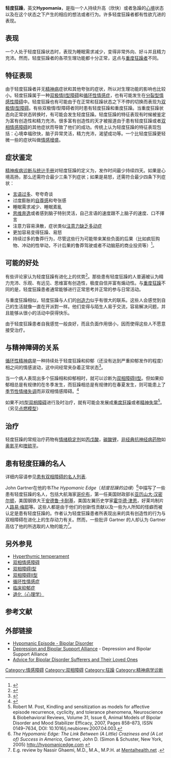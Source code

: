 {{Infobox disease
 | Name           = 轻度狂躁
 | Image          =
 | Caption        =
 | DiseasesDB     =
 | ICD10          = {{ICD10|F|30|0|f|30}}
 | ICD9           =
 | ICDO           =
 | OMIM           =
 | MedlinePlus    =
 | eMedicineSubj  =
 | eMedicineTopic =
 | MeshID         =
}}
'''轻度狂躁'''，英文'''Hypomania'''，是指一个人持续升高（欣快）或者急躁的[[心情|心境]]状态以及在这个状态之下产生的相应的想法或者行为。许多轻度狂躁者都有性欲亢进的表现。
 
== 表现 ==
一个人处于轻度狂躁状态时，表现为睡眠需求减少，变得非常外向、好斗并且精力充沛。然而，轻度狂躁者的各项生理功能都十分正常，这点与[[狂躁症|重度狂躁者]]不同。

== 特征表现 ==
由于轻度狂躁者并无[[精神病|精神病]]症状和其他夸张的症状，所以对生理功能的影响也比较小。轻度狂躁属于一种[[双极情II型障碍|双极情II型障碍]]和[[循环性情感症|循环性情感症]]，也有可能发生在[[分裂情感性障碍|分裂型情感性障碍]]中。轻度狂躁也有可能由于在正常和狂躁状态之下不停的切换而表现为[[双极情I型障碍|双极情I型障碍]]。有些双极情I型障碍者同时患有轻度狂躁和重度狂躁。当重度狂躁状态向正常状态转换时，有可能会发生轻度狂躁。轻度狂躁的特征表现有时候被鉴定为富有创造性和精力充沛。很多富有创造性的天才被报道由于患有轻度狂躁或者[[双相情感障碍|双相情感障碍]]的其他症状而导致了他们的成功。传统上认为轻度狂躁的特征表现包括：心境幸福欣快，脑子异常灵活，精力充沛，渴望成功等。一个比轻度狂躁更轻微一些的症状叫做[[情感增盛|情感增盛]]。

== 症状鉴定 ==
[[精神疾病诊断与统计手册|精神疾病诊断与统计手册]]对轻度狂躁的定义为，发作时间最少持续四天。如果是心境高扬，那么还需符合最少三条下列症状；如果是易怒，还需符合最少四条下列症状：

* [[言语过多|言语过多]]、夸夸奇谈
* 过度膨胀的[[自尊|自尊感]]和夸张感
* 睡眠需求减少、睡眠紊亂
* [[思维奔逸|思维奔逸]]或者感到脑子特别灵活，自己言语的速度跟不上脑子的速度、口不擇言
* 注意力容易涣散，症状类似[[注意力缺乏多动症|注意力缺乏多动症]]
* 更加容易变得狂躁、易怒
* 持续过多的鲁莽行为，尽管这些行为可能带来某些负面的后果（比如疯狂购物、冲动的性举动，不计后果的鲁莽驾驶或者不动脑筋的商业投资等）<ref>{{Cite web
  | last = 
  | first = 
  | authorlink = 
  | coauthors = 
  | title = Hypomanic Episode
  | work = 
  | publisher = BehaveNet Clinical Capsules
  | date = 
  | url = http://www.behavenet.com/capsules/disorders/hypomanicep.htm
  | doi = 
  | accessdate = 2008-01-03
  | archive-date = 2007-10-24
  | archive-url = https://web.archive.org/web/20071024114202/http://www.behavenet.com/capsules/disorders/hypomanicep.htm
  | dead-url = no
  }}</ref>。

==可能的好处==
有些评论家认为轻度狂躁有进化上的优势<ref>{{Cite book |last=Fieve |first=Ronald R |url=http://www.amazon.com/dp/1594862249 |title=Bipolar II: Enhance Your Highs, Boost Your Creativity, and Escape the Cycles of Recurrent Depression--The Essential Guide to Recognize and Treat the Mood Swings of This Increasingly Common Disorder |isbn=978-1594862243 |access-date=2012-03-12 |archive-date=2021-05-03 |archive-url=https://web.archive.org/web/20210503081721/https://www.amazon.com/dp/1594862249 |dead-url=no }}</ref>。那些患有轻度狂躁的人普遍被认为精力充沛、乐观、有远见、思维富有创造性，极度自信并富有煽动性。与[[狂躁症|重度狂躁]]不同的是，轻度狂躁患者通常能够进行正常思考并正常的参与日常活动。

与重度狂躁相似，轻度狂躁与人们的[[创造力|创造力]]似乎有很大的联系。这些人会感觉到自己的生活就像一直在开派對一样。他们变得与陌生人易于交流，容易解决问题，并且能够从很小的活动中获得快乐。

由于轻度狂躁患者自我感觉一般良好，而且负面作用很小，因而使得这些人不愿意接受治疗。

== 与精神障碍的关系 ==
[[循环性精神病|循环性精神病]]是一种持续处于轻度狂躁和抑郁（还没有达到严重抑郁发作的程度）相之间的情感波动，这中间经常夹杂着正常状态<ref>
{{Cite web| last =| first =| authorlink =| coauthors =| title =Cyclothymia| work =| publisher =BehaveNet Clinical Capsules| date =| url =http://www.behavenet.com/capsules/path/cyclothymia.htm| doi =| accessdate =2008-01-03| deadurl =yes| archiveurl =https://web.archive.org/web/20080314051836/http://www.behavenet.com/capsules/path/cyclothymia.htm| archivedate =2008-03-14}}
</ref>。

当一个病人表现出多个狂躁相和抑郁相时，就可以诊断为[[双相障碍II型|双相障碍II型]]。但如果抑郁相总是有规律的在冬季发生，而狂躁相总是有规律的在春夏发生，则可能患上了[[季节性情绪失调|季节性情绪失调]]而非双相情感障碍。<ref>
{{Cite web| last =| first =| authorlink =| coauthors =| title =Bipolar II Disorder| work =| publisher =BehaveNet Clinical Capsules| date =| url =http://www.behavenet.com/capsules/disorders/bip2dis.htm| doi =| accessdate =2008-01-03| deadurl =yes| archiveurl =https://web.archive.org/web/20080314214348/http://www.behavenet.com/capsules/disorders/bip2dis.htm| archivedate =2008-03-14}}
</ref>

如果不对[[双相障碍I型|I型双相障碍]]进行及时治疗，就有可能会发展成[[狂躁症|重度狂躁]]或者[[精神失常|精神失常]]<ref>Robert M. Post, Kindling and sensitization as models for affective episode recurrence, cyclicity, and tolerance phenomena, Neuroscience & Biobehavioral Reviews, Volume 31, Issue 6, Animal Models of Bipolar Disorder and Mood Stabilizer Efficacy, 2007, Pages 858–873, ISSN 0149–7634, DOI: 10.1016/j.neubiorev.2007.04.003.</ref>。（另见[[点燃模型|点燃模型]]）

== 治疗 ==
轻度狂躁的常规治疗药物有[[情绪稳定剂|情绪稳定剂]]如[[丙戊酸|丙戊酸]]，[[碳酸锂|碳酸锂]]，[[非经典抗神经病药物|非经典抗神经病药物]]如[[奥氮平|奥氮平]]和[[喹硫平|喹硫平]]。

== 患有轻度狂躁的名人 ==
详细内容请参见[[患有双相障碍的名人列表|患有双相障碍的名人列表]].

John Gartner在他的书''The Hypomanic Edge''（''轻度狂躁的边缘''）<ref name="Hypomanic Edge">''The Hypomanic Edge: The Link Between (A Little) Craziness and (A Lot of) Success in America'', Gartner, John D. (Simon & Schuster, New York, 2005) http://hypomanicedge.com {{Wayback|url=http://hypomanicedge.com/ |date=20210503081701 }}</ref>中描写了一些患有轻度狂躁的名人，包括大航海家[[克里斯托弗·哥伦布|哥伦布]]，第一任美国财政部长[[亚历山大·汉密尔顿|亚历山大·汉密尔顿]]，美国钢铁大王[[安德鲁·卡耐基|安德鲁·卡耐基]]，美国左翼历史学家[[霍华德·津恩|霍华德·津恩]]，好莱坞制片人[[路易·梅耶|路易·梅耶]]等。这些人都是由于他们的创新性贡献以及一些为人所知的怪癖而被认定是患有轻度狂躁的。作者认为轻度狂躁患者所表现出来的具有创造性的行为与双相障碍在进化上的生存动力有关。然而，一些批评 Gartner 的人却认为 Gartner 高估了他的所选取的人物的能力<ref name="Review of of Hypomanic Edge" >E.g. review by Nassir Ghaemi, M.D., M.A., M.P.H. at [http://www.mentalhelp.net/poc/view_doc.php?id=2913&type=book&cn=4 Mentalhealth.net] {{Wayback|url=http://www.mentalhelp.net/poc/view_doc.php?id=2913&type=book&cn=4 |date=20141008030344 }}.</ref>。

== 另外参見 ==
*[[Hyperthymic_temperament|Hyperthymic temperament]]
*[[双相情感障碍|双相情感障碍]]
*[[双相障碍I型|双相障碍I型]]
*[[双相障碍II型|双相障碍II型]]
*[[循环性情感症|循环性情感症]]
*[[临床抑郁症|临床抑郁症]]
*[[退化（心理学）|退化（心理学）]]

== 参考文献 ==
{{Reflist|2}}

== 外部链接 ==
* [https://web.archive.org/web/20090202111050/http://www.bipolardisordersymptoms.info/hypomanic-episode.htm Hypomanic Episode - Bipolar Disorder]
* [http://www.dbsalliance.org Depression and Bipolar Support Alliance] {{Wayback|url=http://www.dbsalliance.org/ |date=20191012081226 }} - Depression and Bipolar Support Alliance
* [http://www.bipolaradviceguide.com/ Advice for Bipolar Disorder Sufferers and Their Loved Ones] {{Wayback|url=http://www.bipolaradviceguide.com/ |date=20210503081721 }}
{{Medical resources
|  DiseasesDB     = 
|  ICD10          = {{ICD10|F|30|0|f|30}} 
|  ICD9           = 
|  ICDO           = 
|  OMIM           = 
|  MedlinePlus    = 
|  eMedicineSubj  = 
|  eMedicineTopic = 
|  MeshID         =
}}

{{Mood disorders}}
[[Category:情感障碍|Category:情感障碍]]
[[Category:双相障碍|Category:双相障碍]]
[[Category:狂躁|Category:狂躁]]
[[Category:精神病学诊断|Category:精神病学诊断]]